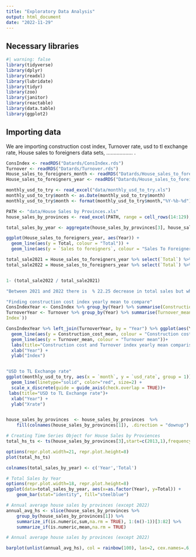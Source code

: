 ```yaml
---
title: "Exploratory Data Analysis"
output: html_document
date: "2022-11-29"
---
```


## Necessary libraries 

```r
#| warning: false
library(tidyverse)
library(dplyr)
library(readxl)
library(lubridate)
library(tidyr)
library(zoo)
library(janitor)
library(reactable)
library(data.table)
library(ggplot2)
```



## Importing data

We are importing construction cost index, Turnover rate, usd to tl exchange rate, House sales to foreigners data sets, .................. .
```r
ConsIndex <- readRDS("Datards/ConsIndex.rds")
Turnover <- readRDS("Datards/Turnover.rds")
House_sales_to_foreigners_month <- readRDS("Datards/House_sales_to_foreigners_month.rds")
House_sales_to_foreigners_year <- readRDS("Datards/House_sales_to_foreigners_year.rds")

monthly_usd_to_try <- read_excel("data/monthly_usd_to_try.xls")
monthly_usd_to_try$month <- as.Date(monthly_usd_to_try$month)
monthly_usd_to_try$month <- format(monthly_usd_to_try$month,"%Y-%b-%d")

PATH <- "data/House Sales by Provinces.xls"
house_sales_by_provinces <- read_excel(PATH, range = cell_rows(14:129), col_names = names(read_excel(PATH, skip = 2))) 

total_sales_by_year <- aggregate(house_sales_by_provinces[3], house_sales_by_provinces[1], FUN=sum)


```


```r
ggplot(House_sales_to_foreigners_year, aes(Year)) + 
  geom_line(aes(y = Total, colour = "Total")) + 
  geom_line(aes(y = `Sales to foreigners`, colour = "Sales To Foreigners"))

total_sale2021 = House_sales_to_foreigners_year %>% select(`Total`) %>% filter(House_sales_to_foreigners_year$Year == 2021)
total_sale2022 = House_sales_to_foreigners_year %>% select(`Total`) %>% filter(House_sales_to_foreigners_year$Year == 2022)


1- (total_sale2022 / total_sale2021) 

"Between 2021 and 2022 there is  % 22.25 decrease in total sales but when we look to foreign share it increse in terms of percentages"

"Finding construction cost index yearly mean to compare"
ConsIndexYear <- ConsIndex %>% group_by(Year) %>% summarise(Construction_cost_mean = mean(index, na.rm = TRUE))
TurnoverYear <- Turnover %>% group_by(Year) %>% summarise(Turnover_mean = mean(`seasonal and calendar adjusted
Index`))

ConsIndexYear %>% left_join(TurnoverYear, by = "Year") %>% ggplot(aes(Year)) +
  geom_line(aes(y = Construction_cost_mean, colour = "Construction cost mean")) + 
  geom_line(aes(y = Turnover_mean, colour = "Turnover mean"))+
  labs(title="Construction cost and Turnover index yearly mean comparison")+
  xlab("Year") +
  ylab("Index")


"USD to TL Exchange rate"
ggplot(monthly_usd_to_try, aes(x = `month`, y = `usd_rate`, group = 1)) +
  geom_line(linetype="solid", color="red", size=2) +
  scale_x_discrete(guide = guide_axis(check.overlap = TRUE))+
 labs(title="USD to TL Exchange rate")+
  xlab("Year") +
  ylab("Xrate")



```


```r
house_sales_by_provinces  <- house_sales_by_provinces  %>%
    fill(colnames(house_sales_by_provinces[1]), .direction = "downup")

# Creating Time Series Object for House Sales by Proviences
total_hs_ts <- ts(house_sales_by_provinces[3],start=c(2013,1),frequency=12)

options(repr.plot.width=21, repr.plot.height=8)
plot(total_hs_ts)
```


```r

colnames(total_sales_by_year) <- c('Year','Total')

# Total Sales by Year
options(repr.plot.width=18, repr.plot.height=8)
ggplot(data=total_sales_by_year, aes(x=as.factor(Year), y=Total)) +
    geom_bar(stat="identity", fill="steelblue")
```

```r
# Annual average house sales by provinces (except 2022)
annual_avg_hs <- slice(house_sales_by_provinces %>% 
    group_by(house_sales_by_provinces[1]) %>% 
    summarize_if(is.numeric,sum,na.rm = TRUE), 1:(n()-1))[3:82] %>% 
    summarize_if(is.numeric,mean,na.rm = TRUE)

# Annual average house sales by provinces (except 2022)

barplot(unlist(annual_avg_hs), col = rainbow(100), las=2, cex.names=.6, horiz = TRUE)

```